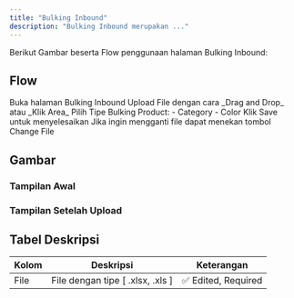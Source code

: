 ```yaml
---
title: "Bulking Inbound"
description: "Bulking Inbound merupakan ..."
---
```


Berikut Gambar beserta Flow penggunaan halaman <BU>Bulking Inbound</BU>:

## Flow

<Steps>
  <Step>
    Buka halaman <BU>Bulking Inbound</BU>
  </Step>

  <Step>
    Upload File dengan cara _Drag and Drop_ atau _Klik Area_
  </Step>
  
  <Step>
    Pilih <BU>Tipe Bulking</BU> Product:
    - Category
    - Color
  </Step>

  <Step>
    Klik <BU>Save</BU> untuk menyelesaikan
  </Step>
</Steps>

<Callout>
  Jika ingin mengganti file dapat menekan tombol <BU>Change File</BU>
</Callout>

## Gambar

### Tampilan Awal

<ImageZoom src="/image/inbound/bulking/a-1.png" width={3276} height={2018} alt="Bulking Inbound" className="rounded-lg m-0" />

### Tampilan Setelah Upload

<ImageZoom src="/image/inbound/bulking/b-1.png" width={3276} height={2018} alt="Bulking Inbound" className="rounded-lg m-0" />

## Tabel Deskripsi

| Kolom | Deskripsi                        | Keterangan          |
|-------|----------------------------------|---------------------|
| File  | File dengan tipe [ .xlsx, .xls ] | ✅ Edited, Required |
